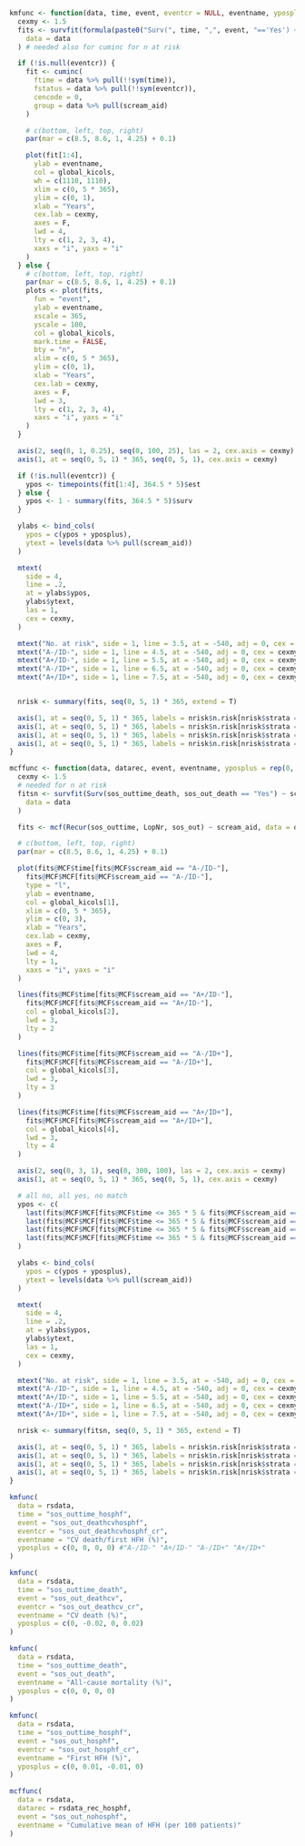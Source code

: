 ```r

kmfunc <- function(data, time, event, eventcr = NULL, eventname, yposplus = rep(0, 4)) {
  cexmy <- 1.5
  fits <- survfit(formula(paste0("Surv(", time, ",", event, "=='Yes') ~ scream_aid")),
    data = data
  ) # needed also for cuminc for n at risk

  if (!is.null(eventcr)) {
    fit <- cuminc(
      ftime = data %>% pull(!!sym(time)),
      fstatus = data %>% pull(!!sym(eventcr)),
      cencode = 0,
      group = data %>% pull(scream_aid)
    )

    # c(bottom, left, top, right)
    par(mar = c(8.5, 8.6, 1, 4.25) + 0.1)

    plot(fit[1:4],
      ylab = eventname,
      col = global_kicols,
      wh = c(1110, 1110),
      xlim = c(0, 5 * 365),
      ylim = c(0, 1),
      xlab = "Years",
      cex.lab = cexmy,
      axes = F,
      lwd = 4,
      lty = c(1, 2, 3, 4),
      xaxs = "i", yaxs = "i"
    )
  } else {
    # c(bottom, left, top, right)
    par(mar = c(8.5, 8.6, 1, 4.25) + 0.1)
    plots <- plot(fits,
      fun = "event",
      ylab = eventname,
      xscale = 365,
      yscale = 100,
      col = global_kicols,
      mark.time = FALSE,
      bty = "n",
      xlim = c(0, 5 * 365),
      ylim = c(0, 1),
      xlab = "Years",
      cex.lab = cexmy,
      axes = F,
      lwd = 3,
      lty = c(1, 2, 3, 4),
      xaxs = "i", yaxs = "i"
    )
  }

  axis(2, seq(0, 1, 0.25), seq(0, 100, 25), las = 2, cex.axis = cexmy)
  axis(1, at = seq(0, 5, 1) * 365, seq(0, 5, 1), cex.axis = cexmy)

  if (!is.null(eventcr)) {
    ypos <- timepoints(fit[1:4], 364.5 * 5)$est
  } else {
    ypos <- 1 - summary(fits, 364.5 * 5)$surv
  }

  ylabs <- bind_cols(
    ypos = c(ypos + yposplus),
    ytext = levels(data %>% pull(scream_aid))
  )

  mtext(
    side = 4,
    line = .2,
    at = ylabs$ypos,
    ylabs$ytext,
    las = 1,
    cex = cexmy,
  )

  mtext("No. at risk", side = 1, line = 3.5, at = -540, adj = 0, cex = cexmy, font = 2)
  mtext("A-/ID-", side = 1, line = 4.5, at = -540, adj = 0, cex = cexmy)
  mtext("A+/ID-", side = 1, line = 5.5, at = -540, adj = 0, cex = cexmy)
  mtext("A-/ID+", side = 1, line = 6.5, at = -540, adj = 0, cex = cexmy)
  mtext("A+/ID+", side = 1, line = 7.5, at = -540, adj = 0, cex = cexmy)


  nrisk <- summary(fits, seq(0, 5, 1) * 365, extend = T)

  axis(1, at = seq(0, 5, 1) * 365, labels = nrisk$n.risk[nrisk$strata == "scream_aid=A-/ID-"], line = 3.5, tick = FALSE, cex.axis = cexmy)
  axis(1, at = seq(0, 5, 1) * 365, labels = nrisk$n.risk[nrisk$strata == "scream_aid=A+/ID-"], line = 4.5, tick = FALSE, cex.axis = cexmy)
  axis(1, at = seq(0, 5, 1) * 365, labels = nrisk$n.risk[nrisk$strata == "scream_aid=A-/ID+"], line = 5.5, tick = FALSE, cex.axis = cexmy)
  axis(1, at = seq(0, 5, 1) * 365, labels = nrisk$n.risk[nrisk$strata == "scream_aid=A+/ID+"], line = 6.5, tick = FALSE, cex.axis = cexmy)
}
```

```r

mcffunc <- function(data, datarec, event, eventname, yposplus = rep(0, 2)) {
  cexmy <- 1.5
  # needed for n at risk
  fitsn <- survfit(Surv(sos_outtime_death, sos_out_death == "Yes") ~ scream_aid,
    data = data
  )

  fits <- mcf(Recur(sos_outtime, LopNr, sos_out) ~ scream_aid, data = datarec)

  # c(bottom, left, top, right)
  par(mar = c(8.5, 8.6, 1, 4.25) + 0.1)

  plot(fits@MCF$time[fits@MCF$scream_aid == "A-/ID-"],
    fits@MCF$MCF[fits@MCF$scream_aid == "A-/ID-"],
    type = "l",
    ylab = eventname,
    col = global_kicols[1],
    xlim = c(0, 5 * 365),
    ylim = c(0, 3),
    xlab = "Years",
    cex.lab = cexmy,
    axes = F,
    lwd = 4,
    lty = 1,
    xaxs = "i", yaxs = "i"
  )

  lines(fits@MCF$time[fits@MCF$scream_aid == "A+/ID-"],
    fits@MCF$MCF[fits@MCF$scream_aid == "A+/ID-"],
    col = global_kicols[2],
    lwd = 3,
    lty = 2
  )

  lines(fits@MCF$time[fits@MCF$scream_aid == "A-/ID+"],
    fits@MCF$MCF[fits@MCF$scream_aid == "A-/ID+"],
    col = global_kicols[3],
    lwd = 3,
    lty = 3
  )

  lines(fits@MCF$time[fits@MCF$scream_aid == "A+/ID+"],
    fits@MCF$MCF[fits@MCF$scream_aid == "A+/ID+"],
    col = global_kicols[4],
    lwd = 3,
    lty = 4
  )

  axis(2, seq(0, 3, 1), seq(0, 300, 100), las = 2, cex.axis = cexmy)
  axis(1, at = seq(0, 5, 1) * 365, seq(0, 5, 1), cex.axis = cexmy)

  # all no, all yes, no match
  ypos <- c(
    last(fits@MCF$MCF[fits@MCF$time <= 365 * 5 & fits@MCF$scream_aid == "A-/ID-"]),
    last(fits@MCF$MCF[fits@MCF$time <= 365 * 5 & fits@MCF$scream_aid == "A+/ID-"]),
    last(fits@MCF$MCF[fits@MCF$time <= 365 * 5 & fits@MCF$scream_aid == "A-/ID+"]),
    last(fits@MCF$MCF[fits@MCF$time <= 365 * 5 & fits@MCF$scream_aid == "A+/ID+"])
  )

  ylabs <- bind_cols(
    ypos = c(ypos + yposplus),
    ytext = levels(data %>% pull(scream_aid))
  )

  mtext(
    side = 4,
    line = .2,
    at = ylabs$ypos,
    ylabs$ytext,
    las = 1,
    cex = cexmy,
  )

  mtext("No. at risk", side = 1, line = 3.5, at = -540, adj = 0, cex = cexmy, font = 2)
  mtext("A-/ID-", side = 1, line = 4.5, at = -540, adj = 0, cex = cexmy)
  mtext("A+/ID-", side = 1, line = 5.5, at = -540, adj = 0, cex = cexmy)
  mtext("A-/ID+", side = 1, line = 6.5, at = -540, adj = 0, cex = cexmy)
  mtext("A+/ID+", side = 1, line = 7.5, at = -540, adj = 0, cex = cexmy)

  nrisk <- summary(fitsn, seq(0, 5, 1) * 365, extend = T)

  axis(1, at = seq(0, 5, 1) * 365, labels = nrisk$n.risk[nrisk$strata == "scream_aid=A-/ID-"], line = 3.5, tick = FALSE, cex.axis = cexmy)
  axis(1, at = seq(0, 5, 1) * 365, labels = nrisk$n.risk[nrisk$strata == "scream_aid=A+/ID-"], line = 4.5, tick = FALSE, cex.axis = cexmy)
  axis(1, at = seq(0, 5, 1) * 365, labels = nrisk$n.risk[nrisk$strata == "scream_aid=A-/ID+"], line = 5.5, tick = FALSE, cex.axis = cexmy)
  axis(1, at = seq(0, 5, 1) * 365, labels = nrisk$n.risk[nrisk$strata == "scream_aid=A+/ID+"], line = 6.5, tick = FALSE, cex.axis = cexmy)
}
```

```r
kmfunc(
  data = rsdata,
  time = "sos_outtime_hosphf",
  event = "sos_out_deathcvhosphf",
  eventcr = "sos_out_deathcvhosphf_cr",
  eventname = "CV death/first HFH (%)",
  yposplus = c(0, 0, 0, 0) #"A-/ID-" "A+/ID-" "A-/ID+" "A+/ID+"
)
```

```r
kmfunc(
  data = rsdata,
  time = "sos_outtime_death",
  event = "sos_out_deathcv",
  eventcr = "sos_out_deathcv_cr",
  eventname = "CV death (%)",
  yposplus = c(0, -0.02, 0, 0.02)
)
```

```r
kmfunc(
  data = rsdata,
  time = "sos_outtime_death",
  event = "sos_out_death",
  eventname = "All-cause mortality (%)",
  yposplus = c(0, 0, 0, 0)
)
```

```r
kmfunc(
  data = rsdata,
  time = "sos_outtime_hosphf",
  event = "sos_out_hosphf",
  eventcr = "sos_out_hosphf_cr",
  eventname = "First HFH (%)",
  yposplus = c(0, 0.01, -0.01, 0)
)
```

```r
mcffunc(
  data = rsdata,
  datarec = rsdata_rec_hosphf,
  event = "sos_out_nohosphf",
  eventname = "Cumulative mean of HFH (per 100 patients)"
)
```
